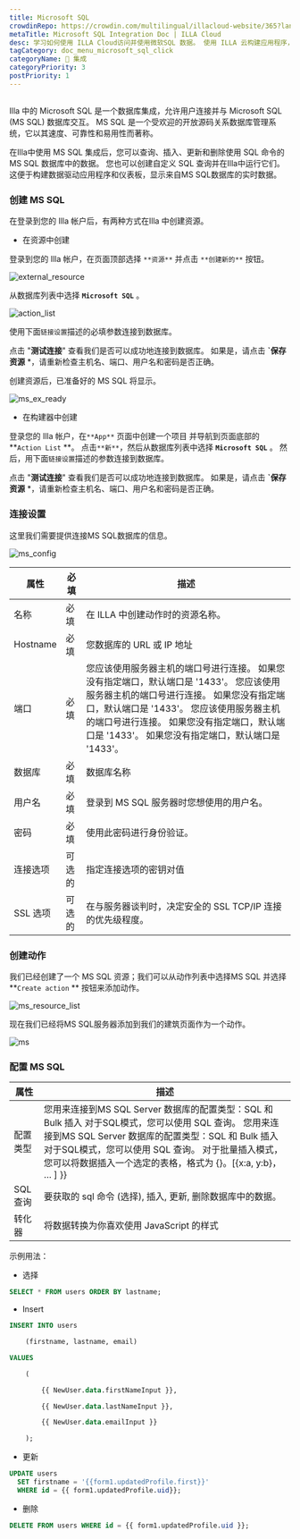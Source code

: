 ```yaml
---
title: Microsoft SQL
crowdinRepo: https://crowdin.com/multilingual/illacloud-website/365?languages=zhcn&filter=basic&value=0
metaTitle: Microsoft SQL Integration Doc | ILLA Cloud
desc: 学习如何使用 ILLA Cloud访问并使用微软SQL 数据。 使用 ILLA 云构建应用程序，可视化数据并实现工作流程自动化。
tagCategory: doc_menu_microsoft_sql_click
categoryName: 🔨 集成
categoryPriority: 3
postPriority: 1
---
```


## <h2 hidden>Microsoft SQL是什么？</h2>

Illa 中的 Microsoft SQL 是一个数据库集成，允许用户连接并与 Microsoft SQL (MS SQL) 数据库交互。 MS SQL 是一个受欢迎的开放源码关系数据库管理系统，它以其速度、可靠性和易用性而著称。

在Illa中使用 MS SQL 集成后，您可以查询、插入、更新和删除使用 SQL 命令的 MS SQL 数据库中的数据。 您也可以创建自定义 SQL 查询并在Illa中运行它们。 这便于构建数据驱动应用程序和仪表板，显示来自MS SQL数据库的实时数据。

### 创建 MS SQL

在登录到您的 Illa 帐户后，有两种方式在Illa 中创建资源。

-   在资源中创建

登录到您的 Illa 帐户，在页面顶部选择 `**资源**` 并点击 `**创建新的**` 按钮。

![external_resource](https://cdn.illacloud.com/official-website/img/docs/external_resource.png)

从数据库列表中选择 **`Microsoft SQL`** 。

![action_list](https://cdn.illacloud.com/official-website/img/docs/action_list.png)

使用下面`链接设置`描述的必填参数连接到数据库。

点击 "**测试连接**" 查看我们是否可以成功地连接到数据库。 如果是，请点击 **\`保存资源** \*，请重新检查主机名、端口、用户名和密码是否正确。

创建资源后，已准备好的 MS SQL 将显示。

![ms_ex_ready](https://cdn.illacloud.com/official-website/img/docs/ms_ex_ready.png)

-   在构建器中创建

登录您的 Illa 帐户，在`**App**` 页面中创建一个项目 并导航到页面底部的 **`Action List` **。 点击`**新**`，然后从数据库列表中选择 **`Microsoft SQL`** 。 然后，用下面`链接设置`描述的参数连接到数据库。

点击 "**测试连接**" 查看我们是否可以成功地连接到数据库。 如果是，请点击 **\`保存资源** \*，请重新检查主机名、端口、用户名和密码是否正确。

### 连接设置

这里我们需要提供连接MS SQL数据库的信息。

![ms_config](https://cdn.illacloud.com/official-website/img/docs/ms_config.png)

| 属性                | 必填  | 描述                                                                                                                                                          |
| ----------------- | --- | ----------------------------------------------------------------------------------------------------------------------------------------------------------- |
| 名称                | 必填  | 在 ILLA 中创建动作时的资源名称。                                                                                                                                         |
| Hostname          | 必填  | 您数据库的 URL 或 IP 地址                                                                                                                                           |
| 端口                | 必填  | 您应该使用服务器主机的端口号进行连接。 如果您没有指定端口，默认端口是 '1433'。 您应该使用服务器主机的端口号进行连接。 如果您没有指定端口，默认端口是 '1433'。 您应该使用服务器主机的端口号进行连接。 如果您没有指定端口，默认端口是 '1433'。 如果您没有指定端口，默认端口是 '1433'。 |
| 数据库               | 必填  | 数据库名称                                                                                                                                                       |
| 用户名               | 必填  | 登录到 MS SQL 服务器时您想使用的用户名。                                                                                                                                    |
| 密码                | 必填  | 使用此密码进行身份验证。                                                                                                                                                |
| 连接选项              | 可选的 | 指定连接选项的密钥对值                                                                                                                                                 |
| SSL 选项            | 可选的 | 在与服务器谈判时，决定安全的 SSL TCP/IP 连接的优先级程度。                                                                                                                         |

### 创建动作

我们已经创建了一个 MS SQL 资源；我们可以从动作列表中选择MS SQL 并选择 **`Create action` ** 按钮来添加动作。

![ms_resource_list](https://cdn.illacloud.com/official-website/img/docs/ms_resource_list.png)

现在我们已经将MS SQL服务器添加到我们的建筑页面作为一个动作。

![ms](https://cdn.illacloud.com/official-website/img/docs/ms.png)

### 配置 MS SQL

| 属性       | 描述                                                                                                                                                                                                                                        |
| -------- | ----------------------------------------------------------------------------------------------------------------------------------------------------------------------------------------------------------------------------------------- |
| 配置类型     | 您用来连接到MS SQL Server 数据库的配置类型：SQL 和 Bulk 插入 对于SQL模式，您可以使用 SQL 查询。 您用来连接到MS SQL Server 数据库的配置类型：SQL 和 Bulk 插入 对于SQL模式，您可以使用 SQL 查询。 对于批量插入模式，您可以将数据插入一个选定的表格，格式为 {}。[{x:a, y:b}， … ] }}                                                     |
| SQL 查询   | 要获取的 sql 命令 (选择), 插入, 更新, 删除数据库中的数据。                                                                                                                                                                                                      |
| 转化器      | 将数据转换为你喜欢使用 JavaScript 的样式                                                                                                                                                                                                                |

示例用法：

-   选择

```sql
SELECT * FROM users ORDER BY lastname;
```

-   Insert

```sql
INSERT INTO users

	(firstname, lastname, email)

VALUES

	(

		{{ NewUser.data.firstNameInput }},

		{{ NewUser.data.lastNameInput }},

		{{ NewUser.data.emailInput }}

	);
```

-   更新

```sql
UPDATE users
  SET firstname = '{{form1.updatedProfile.first}}'
  WHERE id = {{ form1.updatedProfile.uid}};
```

-   删除

```sql
DELETE FROM users WHERE id = {{ form1.updatedProfile.uid }};
```
